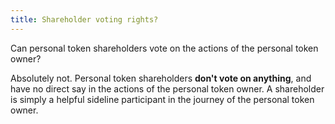 ```yaml
---
title: Shareholder voting rights?
---
```


Can personal token shareholders vote on the actions of the personal token owner?

Absolutely not. Personal token shareholders **don't vote on anything**, and have no direct say in the actions of the personal token owner. A shareholder is simply a helpful sideline participant in the journey of the personal token owner.
